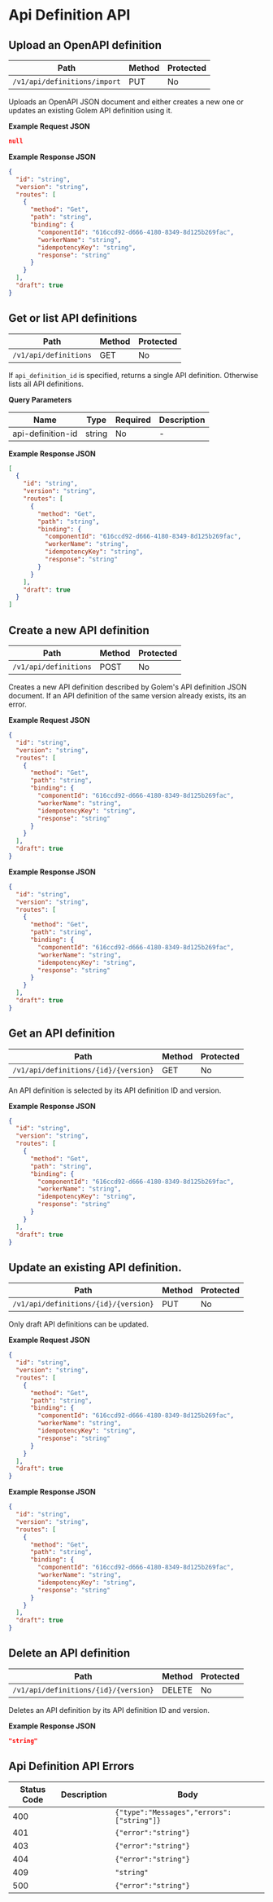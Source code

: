 # Api Definition API

## Upload an OpenAPI definition

| Path                         | Method | Protected |
| ---------------------------- | ------ | --------- |
| `/v1/api/definitions/import` | PUT    | No        |

Uploads an OpenAPI JSON document and either creates a new one or updates an existing Golem
API definition using it.

**Example Request JSON**

```json copy
null
```

**Example Response JSON**

```json copy
{
  "id": "string",
  "version": "string",
  "routes": [
    {
      "method": "Get",
      "path": "string",
      "binding": {
        "componentId": "616ccd92-d666-4180-8349-8d125b269fac",
        "workerName": "string",
        "idempotencyKey": "string",
        "response": "string"
      }
    }
  ],
  "draft": true
}
```

## Get or list API definitions

| Path                  | Method | Protected |
| --------------------- | ------ | --------- |
| `/v1/api/definitions` | GET    | No        |

If `api_definition_id` is specified, returns a single API definition.
Otherwise lists all API definitions.

**Query Parameters**

| Name              | Type   | Required | Description |
| ----------------- | ------ | -------- | ----------- |
| api-definition-id | string | No       | -           |

**Example Response JSON**

```json copy
[
  {
    "id": "string",
    "version": "string",
    "routes": [
      {
        "method": "Get",
        "path": "string",
        "binding": {
          "componentId": "616ccd92-d666-4180-8349-8d125b269fac",
          "workerName": "string",
          "idempotencyKey": "string",
          "response": "string"
        }
      }
    ],
    "draft": true
  }
]
```

## Create a new API definition

| Path                  | Method | Protected |
| --------------------- | ------ | --------- |
| `/v1/api/definitions` | POST   | No        |

Creates a new API definition described by Golem's API definition JSON document.
If an API definition of the same version already exists, its an error.

**Example Request JSON**

```json copy
{
  "id": "string",
  "version": "string",
  "routes": [
    {
      "method": "Get",
      "path": "string",
      "binding": {
        "componentId": "616ccd92-d666-4180-8349-8d125b269fac",
        "workerName": "string",
        "idempotencyKey": "string",
        "response": "string"
      }
    }
  ],
  "draft": true
}
```

**Example Response JSON**

```json copy
{
  "id": "string",
  "version": "string",
  "routes": [
    {
      "method": "Get",
      "path": "string",
      "binding": {
        "componentId": "616ccd92-d666-4180-8349-8d125b269fac",
        "workerName": "string",
        "idempotencyKey": "string",
        "response": "string"
      }
    }
  ],
  "draft": true
}
```

## Get an API definition

| Path                                 | Method | Protected |
| ------------------------------------ | ------ | --------- |
| `/v1/api/definitions/{id}/{version}` | GET    | No        |

An API definition is selected by its API definition ID and version.

**Example Response JSON**

```json copy
{
  "id": "string",
  "version": "string",
  "routes": [
    {
      "method": "Get",
      "path": "string",
      "binding": {
        "componentId": "616ccd92-d666-4180-8349-8d125b269fac",
        "workerName": "string",
        "idempotencyKey": "string",
        "response": "string"
      }
    }
  ],
  "draft": true
}
```

## Update an existing API definition.

| Path                                 | Method | Protected |
| ------------------------------------ | ------ | --------- |
| `/v1/api/definitions/{id}/{version}` | PUT    | No        |

Only draft API definitions can be updated.

**Example Request JSON**

```json copy
{
  "id": "string",
  "version": "string",
  "routes": [
    {
      "method": "Get",
      "path": "string",
      "binding": {
        "componentId": "616ccd92-d666-4180-8349-8d125b269fac",
        "workerName": "string",
        "idempotencyKey": "string",
        "response": "string"
      }
    }
  ],
  "draft": true
}
```

**Example Response JSON**

```json copy
{
  "id": "string",
  "version": "string",
  "routes": [
    {
      "method": "Get",
      "path": "string",
      "binding": {
        "componentId": "616ccd92-d666-4180-8349-8d125b269fac",
        "workerName": "string",
        "idempotencyKey": "string",
        "response": "string"
      }
    }
  ],
  "draft": true
}
```

## Delete an API definition

| Path                                 | Method | Protected |
| ------------------------------------ | ------ | --------- |
| `/v1/api/definitions/{id}/{version}` | DELETE | No        |

Deletes an API definition by its API definition ID and version.

**Example Response JSON**

```json copy
"string"
```

## Api Definition API Errors

| Status Code | Description | Body                                      |
| ----------- | ----------- | ----------------------------------------- |
| 400         |             | `{"type":"Messages","errors":["string"]}` |
| 401         |             | `{"error":"string"}`                      |
| 403         |             | `{"error":"string"}`                      |
| 404         |             | `{"error":"string"}`                      |
| 409         |             | `"string"`                                |
| 500         |             | `{"error":"string"}`                      |
